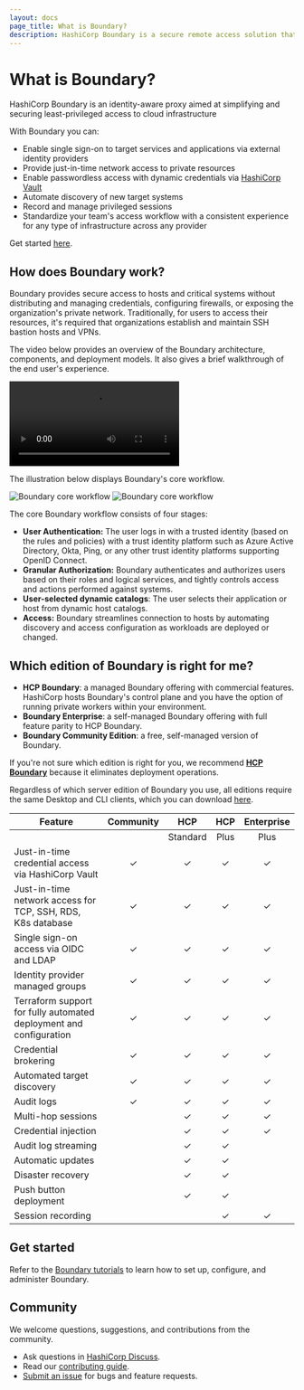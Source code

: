 ```yaml
---
layout: docs
page_title: What is Boundary?
description: HashiCorp Boundary is a secure remote access solution that you can use to configure least-privileged, just-in-time access to systems, services, and applications.
---
```


# What is Boundary?

HashiCorp Boundary is an identity-aware proxy aimed at simplifying and securing least-privileged access to cloud infrastructure

With Boundary you can:
- Enable single sign-on to target services and applications via external identity providers
- Provide just-in-time network access to private resources
- Enable passwordless access with dynamic credentials via [HashiCorp Vault](https://www.vaultproject.io/)
- Automate discovery of new target systems
- Record and manage privileged sessions
- Standardize your team's access workflow with a consistent experience for any type of infrastructure across any provider

Get started [here](/boundary/tutorials).

## How does Boundary work?

Boundary provides secure access to hosts and critical systems without distributing and managing credentials, configuring firewalls, or exposing the organization's private network. Traditionally, for users to access their resources, it's required that organizations establish and maintain SSH bastion hosts and VPNs.

The video below provides an overview of the Boundary architecture, components, and deployment models.
It also gives a brief walkthrough of the end user's experience.

<video controls>
  <source src="https://www.datocms-assets.com/2885/1694719896-how-boundary-works-v3.mp4" type="video/mp4" />
</video>

The illustration below displays Boundary's core workflow.

![Boundary core workflow](/img/boundary-core-workflow_light.png#light-theme-only)
![Boundary core workflow](/img/boundary-core-workflow_dark.png#dark-theme-only)

The core Boundary workflow consists of four stages:

- **User Authentication:** The user logs in with a trusted identity (based on the rules and policies) with a trust identity platform such as Azure Active Directory, Okta, Ping, or any other trust identity platforms supporting OpenID Connect.
- **Granular Authorization:** Boundary authenticates and authorizes users based on their roles and logical services, and tightly controls access and actions performed against systems.
- **User-selected dynamic catalogs**: The user selects their application or host from dynamic host catalogs.
- **Access:** Boundary streamlines connection to hosts by automating discovery and access configuration as workloads are deployed or changed.

## Which edition of Boundary is right for me?

- **HCP Boundary**: a managed Boundary offering with commercial features. HashiCorp hosts Boundary's control plane and you have the option of running private workers within your environment.
- **Boundary Enterprise**: a self-managed Boundary offering with full feature parity to HCP Boundary.
- **Boundary Community Edition**: a free, self-managed version of Boundary.


If you're not sure which edition is right for you, we recommend [**HCP Boundary**](https://developer.hashicorp.com/boundary/tutorials/hcp-getting-started) because it eliminates deployment operations.

Regardless of which server edition of Boundary you use, all editions require the same Desktop and CLI clients, which you can download [here](https://developer.hashicorp.com/boundary/downloads).

| Feature| Community | HCP | HCP | Enterprise |
|---|:-:|:-:|:-:|:-:|
|   | | Standard  | Plus  |  Plus |
| Just-in-time credential access via HashiCorp Vault  | &#10003;  | &#10003;  | &#10003;  | &#10003;  |
| Just-in-time network access for TCP, SSH, RDS, K8s database | &#10003;  | &#10003;  | &#10003;  | &#10003;  |
| Single sign-on access via OIDC and LDAP  | &#10003;  | &#10003;  | &#10003;  | &#10003;  |
| Identity provider managed groups  | &#10003;  | &#10003;  | &#10003;  | &#10003;  |
| Terraform support for fully automated deployment and configuration  | &#10003; | &#10003;  | &#10003;  | &#10003;  |
| Credential brokering  | &#10003;   | &#10003;   | &#10003;   | &#10003;  |
| Automated target discovery  | &#10003;   | &#10003;  | &#10003;  | &#10003;  |
| Audit logs  | &#10003;  | &#10003;  | &#10003;  | &#10003;  |
| Multi-hop sessions  |   | &#10003;  | &#10003;  | &#10003;  |
| Credential injection  |   | &#10003;  | &#10003;  | &#10003;  |
| Audit log streaming  |   | &#10003;  | &#10003;  |   |
| Automatic updates  |   | &#10003;  | &#10003;  |   |
| Disaster recovery  |   | &#10003;  | &#10003;  |   |
| Push button deployment  |   | &#10003;  | &#10003;  |   |
| Session recording  |   |   | &#10003;  | &#10003;  |

## Get started

Refer to the [Boundary tutorials](/boundary/tutorials) to learn how to set up, configure, and administer Boundary.

## Community

We welcome questions, suggestions, and contributions from the community.

- Ask questions in [HashiCorp Discuss](https://discuss.hashicorp.com/c/boundary/50).
- Read our [contributing guide](https://github.com/hashicorp/boundary/blob/main/CONTRIBUTING.md).
- [Submit an issue](https://github.com/hashicorp/boundary/issues) for bugs and feature requests.
